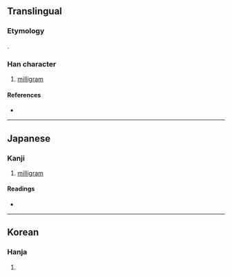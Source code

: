 {{character info}}
==Translingual==

===Etymology===
{{Han compound|瓦|t1=gram|毛|t2=hair|ls=ic}}.

===Han character===
{{Han char|rn=98|rad=瓦|as=04|sn=9|four=12711|canj=MNHQU|ids=⿺瓦毛}}

# [[milligram]]

====References====
* {{Han ref|kx=0748.201|dkj=21466|dj=1157.090|hdz=21422.121|uh=74F1|ud=29937}}

----

==Japanese==
{{ja-kanjitab|ミリグラム|yomi=kun}}

===Kanji===
{{ja-kanji|grade=|rs=瓦04}}

# [[milligram]] {{gloss|unit of mass}}

====Readings====
* {{ja-readings|on=|kun=[[ミリグラム]] (miriguramu)|nanori=}}

----

==Korean==

===Hanja===
{{ko-hanja|hangeul=밀리그램|rv=milligeuraem|mr=milligŭraem}}

# {{rfdef|ko|sort=瓦12}}